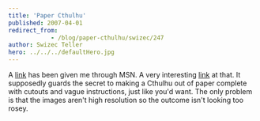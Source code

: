 ```yaml
---
title: 'Paper Cthulhu'
published: 2007-04-01
redirect_from: 
            - /blog/paper-cthulhu/swizec/247
author: Swizec Teller
hero: ../../../defaultHero.jpg
---
```

A [link](http://swizec.com/index.php/mode=ACP/submode=ACP_news/\\) has been given me through MSN. A very interesting [link](http://swizec.com/index.php/mode=ACP/submode=ACP_news/\\) at that. It supposedly guards the secret to making a Cthulhu out of paper complete with cutouts and vague instructions, just like you'd want. The only problem is that the images aren't high resolution so the outcome isn't looking too rosey.